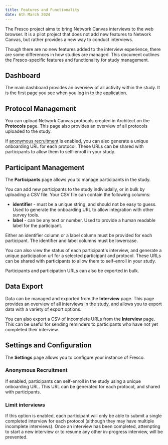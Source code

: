 ```yaml
---
title: Features and Functionality
date: 6th March 2024
---
```


The Fresco project aims to bring Network Canvas interviews to the web browser. It is a pilot project that does not
add new features to Network Canvas, but rather provides a new way to conduct interviews.

Though there are no new features added to the interview experience, there are some differences in how studies are managed. This document outlines the Fresco-specific features and functionality for study management.

## Dashboard

The main dashboard provides an overview of all activity within the study. It is the first page you see when you log in to the application.

## Protocol Management

You can upload Network Canvas protocols created in Architect on the **Protocols** page. This page also provides an overview of all protocols uploaded to the study.

If [anonymous recruitment](#anonymous-recruitment) is enabled, you can also generate a unique onboarding URL for each protocol. These URLs can be shared with participants to allow them to self-enroll in your study.

## Participant Management

The **Participants** page allows you to manage participants in the study.

You can add new participants to the study indiviudally, or in bulk by uploading a CSV file. Your CSV file can contain the following columns:

- **identifier** - must be a unique string, and should not be easy to guess. Used to generate the onboarding URL to allow integration with other survey tools.
- **label** - can be any text or number. Used to provide a human readable label for the participant.

<TipBox>
Either an identifier column or a label column must be provided for each participant. The identifier and label columns must be lowercase.
</TipBox>

You can also view the status of each participant's interview, and generate a unique participation url for a selected participant and protocol. These URLs can be shared with participants to allow them to self-enroll in your study.

Participants and participation URLs can also be exported in bulk.

## Data Export
Data can be managed and exported from the **Interview** page. This page provides an overview of all interviews in the study, and allows you to export data with a variety of export options.

You can also export a CSV of incomplete URLs from the **Interview** page. This can be useful for sending reminders to participants who have not yet completed their interview.

## Settings and Configuration
The **Settings** page allows you to configure your instance of Fresco.

### Anonymous Recruitment
If enabled, participants can self-enroll in the study using a unique onboarding URL. This URL can be generated for each protocol, and shared with participants.

### Limit interviews
If this option is enabled, each participant will only be able to submit a single completed interview for each protocol (although they may have multiple incomplete interviews). Once an interview has been completed, attempting to start a new interview or to resume any other in-progress interview, will be prevented.

